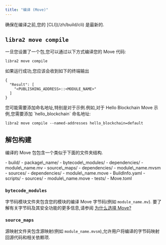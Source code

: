 ```yaml
---
title: "编译 (Move)"
---
```



<Aside type="note">
  确保在编译之前,您的 [CLI](/zh/build/cli) 是最新的.
</Aside>

## `libra2 move compile`

一旦您设置了一个包,您可以通过以下方式编译您的 Move 代码:

```shellscript filename="Terminal"
libra2 move compile
```

如果运行成功,您应该会收到如下的终端输出

```shellscript filename="Terminal"
{
  "Result": [
    "<PUBLISHING_ADDRESS>::<MODULE_NAME>"
  ]
}
```

<Aside type="note">
  您可能需要添加命名地址,特别是对于示例.例如,对于 Hello Blockchain Move 示例,您需要添加 `hello_blockchain` 命名地址:

  ```shellscript filename="Terminal"
  libra2 move compile --named-addresses hello_blockchain=default
  ```
</Aside>

## 解包构建

编译的 Move 包包含一个类似于下面的文件夹结构.

<FileTree>
  - build/
    - package\_name/
      - bytecode\_modules/
        - dependencies/
        - module\_name.mv
      - source\_maps/
        - dependencies/
        - module\_name.mvsm
      - sources/
        - dependencies/
        - module\_name.move
      - BuildInfo.yaml
  - scripts/
  - sources/
    - module\_name.move
  - tests/
  - Move.toml
</FileTree>

### `bytecode_modules`

字节码模块文件夹包含您的模块的编译 Move 字节码(例如 `module_name.mv`).
要了解有关字节码及其安全功能的更多信息,请参阅 [为什么选择 Move?](/zh/build/smart-contracts/why-move)

### `source_maps`

源映射文件夹包含源映射(例如 `module_name.mvsm`),允许用户将编译的字节码映射回源代码和相关依赖项.
